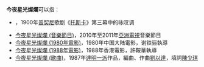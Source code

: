 '''今夜星光燦爛'''可以指：
*{{link-en|今夜星光灿烂 (咏叹调)|E lucevan le stelle}}，1900年[[贾科莫·普契尼|普契尼]]歌剧《[[托斯卡|托斯卡]]》第三幕中的咏叹调
*[[今夜星光燦爛_(音樂節目)|今夜星光燦爛 (音樂節目)]]，2010年至2011年[[亞洲電視|亞洲電視]]音樂節目
*[[今夜星光燦爛_(1980年電影)|今夜星光燦爛 (1980年電影)]]，1980年中国大陆電影，谢铁骊執導
*[[今夜星光燦爛_(1988年電影)|今夜星光燦爛 (1988年電影)]]，1988年香港電影，許鞍華執導
*[[今夜星光燦爛_(歌曲)|今夜星光燦爛 (歌曲)]]，1987年[[達明一派|達明一派]]作品，編曲、作曲[[劉以達|劉以達]]，填詞[[陳少琪|陳少琪]]
{{Disambig|cat=六字消歧義}}